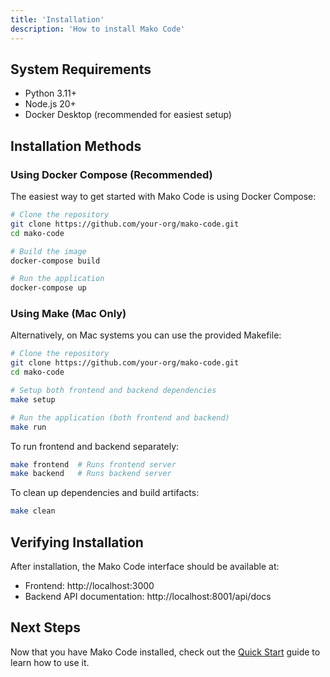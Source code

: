 ```yaml
---
title: 'Installation'
description: 'How to install Mako Code'
---
```


## System Requirements

- Python 3.11+
- Node.js 20+
- Docker Desktop (recommended for easiest setup)

## Installation Methods

### Using Docker Compose (Recommended)

The easiest way to get started with Mako Code is using Docker Compose:

```bash
# Clone the repository
git clone https://github.com/your-org/mako-code.git
cd mako-code

# Build the image
docker-compose build

# Run the application
docker-compose up
```

### Using Make (Mac Only)

Alternatively, on Mac systems you can use the provided Makefile:

```bash
# Clone the repository
git clone https://github.com/your-org/mako-code.git
cd mako-code

# Setup both frontend and backend dependencies
make setup

# Run the application (both frontend and backend)
make run
```

To run frontend and backend separately:

```bash
make frontend  # Runs frontend server
make backend   # Runs backend server
```

To clean up dependencies and build artifacts:

```bash
make clean
```

## Verifying Installation

After installation, the Mako Code interface should be available at:
- Frontend: http://localhost:3000
- Backend API documentation: http://localhost:8001/api/docs

## Next Steps

Now that you have Mako Code installed, check out the [Quick Start](./quick-start) guide to learn how to use it.
